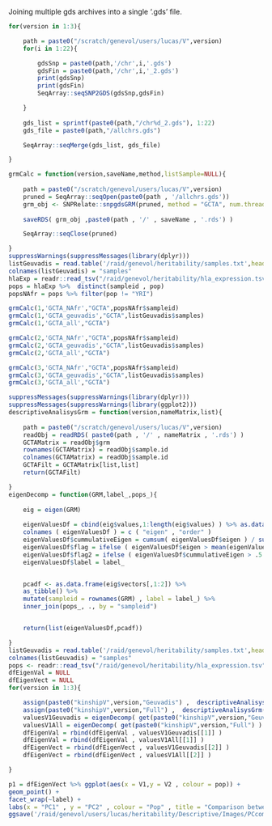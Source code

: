 Joining multiple gds archives into a single '.gds' file.
```r
for(version in 1:3){

    path = paste0("/scratch/genevol/users/lucas/V",version)
    for(i in 1:22){

        gdsSnp = paste0(path,'/chr',i,'.gds')
        gdsFin = paste0(path,'/chr',i,'_2.gds')
        print(gdsSnp)
        print(gdsFin)
        SeqArray::seqSNP2GDS(gdsSnp,gdsFin)

    }
    
    gds_list = sprintf(paste0(path,"/chr%d_2.gds"), 1:22)
    gds_file = paste0(path,"/allchrs.gds")

    SeqArray::seqMerge(gds_list, gds_file)

}
```

```r
grmCalc = function(version,saveName,method,listSample=NULL){
    
    path = paste0("/scratch/genevol/users/lucas/V",version)
    pruned = SeqArray::seqOpen(paste0(path , '/allchrs.gds'))
    grm_obj <- SNPRelate::snpgdsGRM(pruned, method = "GCTA", num.thread = 20L,sample.id=listSample, with.id = TRUE)
    
    saveRDS( grm_obj ,paste0(path , '/' , saveName , '.rds') )

    SeqArray::seqClose(pruned)

}
suppressWarnings(suppressMessages(library(dplyr)))
listGeuvadis = read.table('/raid/genevol/heritability/samples.txt',header = F)
colnames(listGeuvadis) = "samples"
hlaExp = readr::read_tsv("/raid/genevol/heritability/hla_expression.tsv") %>% rename(sampleid = subject_id) %>% filter(sampleid %in% listGeuvadis$samples)
pops = hlaExp %>%  distinct(sampleid , pop)
popsNAfr = pops %>% filter(pop != "YRI")

grmCalc(1,'GCTA_NAfr',"GCTA",popsNAfr$sampleid)
grmCalc(1,'GCTA_geuvadis',"GCTA",listGeuvadis$samples)
grmCalc(1,'GCTA_all',"GCTA")

grmCalc(2,'GCTA_NAfr',"GCTA",popsNAfr$sampleid)
grmCalc(2,'GCTA_geuvadis',"GCTA",listGeuvadis$samples)
grmCalc(2,'GCTA_all',"GCTA")

grmCalc(3,'GCTA_NAfr',"GCTA",popsNAfr$sampleid)
grmCalc(3,'GCTA_geuvadis',"GCTA",listGeuvadis$samples)
grmCalc(3,'GCTA_all',"GCTA")
```


```r
suppressMessages(suppressWarnings(library(dplyr)))
suppressMessages(suppressWarnings(library(ggplot2)))
descriptiveAnalisysGrm = function(version,nameMatrix,list){
    
    path = paste0("/scratch/genevol/users/lucas/V",version)
    readObj = readRDS( paste0(path , '/' , nameMatrix , '.rds') )
    GCTAMatrix = readObj$grm
    rownames(GCTAMatrix) = readObj$sample.id
    colnames(GCTAMatrix) = readObj$sample.id
    GCTAFilt = GCTAMatrix[list,list]
    return(GCTAFilt)

}
eigenDecomp = function(GRM,label_,pops_){
    
    eig = eigen(GRM)
    
    eigenValuesDf = cbind(eig$values,1:length(eig$values) ) %>% as.data.frame()
    colnames ( eigenValuesDf ) = c ( "eigen" , "order" )
    eigenValuesDf$cummulativeEigen = cumsum( eigenValuesDf$eigen ) / sum(eigenValuesDf$eigen)
    eigenValuesDf$flag = ifelse ( eigenValuesDf$eigen > mean(eigenValuesDf$eigen) , '>1' , '<=1' )
    eigenValuesDf$flag2 = ifelse ( eigenValuesDf$cummulativeEigen > .5 , '>1/2' , '<=1/2' )
    eigenValuesDf$label = label_


    pcadf <- as.data.frame(eig$vectors[,1:2]) %>%
    as_tibble() %>%
    mutate(sampleid = rownames(GRM) , label = label_) %>%
    inner_join(pops_, ., by = "sampleid")


    return(list(eigenValuesDf,pcadf))

}
listGeuvadis = read.table('/raid/genevol/heritability/samples.txt',header = F)
colnames(listGeuvadis) = "samples"
pops <- readr::read_tsv("/raid/genevol/heritability/hla_expression.tsv") %>% select(sampleid = 1, 2:3) %>% distinct()
dfEigenVal = NULL
dfEigenVect = NULL
for(version in 1:3){

    assign(paste0("kinshipV",version,"Geuvadis") ,  descriptiveAnalisysGrm(version,'GCTA_geuvadis',listGeuvadis$samples))
    assign(paste0("kinshipV",version,"Full") ,  descriptiveAnalisysGrm(version,'GCTA_all',listGeuvadis$samples))
    valuesV1Geuvadis = eigenDecomp( get(paste0("kinshipV",version,"Geuvadis")) , paste0('Geuvadis_',version) , pops ) 
    valuesV1All = eigenDecomp( get(paste0("kinshipV",version,"Full") ) , paste0('All_',version) , pops ) 
    dfEigenVal = rbind(dfEigenVal , valuesV1Geuvadis[[1]] )
    dfEigenVal = rbind(dfEigenVal , valuesV1All[[1]] )
    dfEigenVect = rbind(dfEigenVect , valuesV1Geuvadis[[2]] )
    dfEigenVect = rbind(dfEigenVect , valuesV1All[[2]] )

}

p1 = dfEigenVect %>% ggplot(aes(x = V1,y = V2 , colour = pop)) +
geom_point() +
facet_wrap(~label) +
labs(x = "PC1" , y = "PC2" , colour = "Pop" , title = "Comparison between methods")
ggsave('/raid/genevol/users/lucas/heritability/Descriptive/Images/PCcomparison.png' , p1 , device = 'png')


```